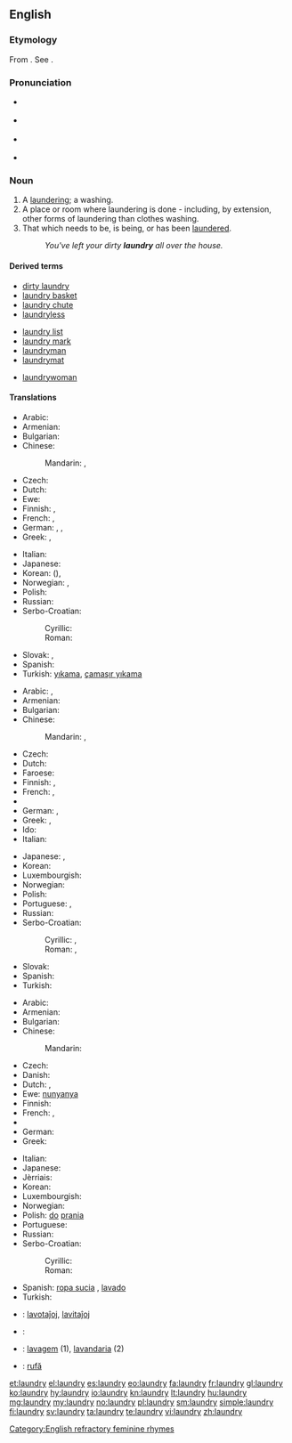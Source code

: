 ==English==
{{wikipedia}}

===Etymology===
From {{etyl|fro}} {{term|lavanderie|lang=fro}}. See {{term|launder}}.

===Pronunciation===
* {{a|UK}} {{IPA|/ˈlɔːn.dri/}}
* {{a|US}} {{IPA|/ˈlɔn.dri/}}
* {{a|cot-caught|northern cities vowel shift}} {{IPA|/ˈlɑn.dri/}}
* {{audio|en-us-laundry.ogg|Audio (US cot-caught merged)}}

===Noun===
{{en-noun|laundries}}

# A [[laundering]]; a washing.
# A place or room where laundering is done - including, by extension, other forms of laundering than clothes washing.
# That which needs to be, is being, or has been [[launder]]ed.
#: ''You've left your dirty '''laundry''' all over the house.''

====Derived terms====
{{rel-top3|Terms derived from ''laundry''}}
* [[dirty laundry]]
* [[laundry basket]]
* [[laundry chute]]
* [[laundryless]]
{{rel-mid3}}
* [[laundry list]]
* [[laundry mark]]
* [[laundryman]]
* [[laundrymat]]
{{rel-mid3}}
* [[laundrywoman]]
{{rel-bottom}}

====Translations====
{{trans-top|laundering; washing}}
* Arabic: {{t-|ar|غسيل|m|tr=ġasīl}}
* Armenian: {{t-|hy|լվացք|tr=lvac’k’}}
* Bulgarian: {{t-|bg|пране|n|tr=práne|sc=Cyrl}}
* Chinese:
*: Mandarin: {{t|cmn|洗衣|tr=xǐyī|sc=Hani}},  {{t-|cmn|洗濯|tr=xǐzhuó|sc=Hani}}
* Czech: {{t-|cs|praní|n}}
* Dutch: {{t+|nl|was|m}}
* Ewe: {{tø|ee|nunyanya}}
* Finnish: {{t-|fi|pyykkäys}}, {{t-|fi|pyykkääminen}}
* French: {{t+|fr|blanchisserie|f}},  {{t+|fr|blanchissage|m}}
* German: {{t+|de|Wäsche|f}},  {{t-|de|Wäscherei|f}},  {{t-|de|Waschen|n}}
* Greek: {{t+|el|πλύσιμο|n|sc=Grek}}, {{t+|el|μπουγάδα|f|sc=Grek}}
{{trans-mid}}
* Italian: {{t+|it|bucato|m}}
* Japanese: {{t+|ja|洗濯|tr=せんたく, sentaku}}
* Korean: {{t+|ko|세탁|tr=setak|sc=Kore}} ({{t+|ko|洗濯|sc=Kore}}), {{t+|ko|빨래|tr=ppallae|sc=Kore}}
* Norwegian: {{t-|no|klesvask|m}}, {{t+|no|vaskerom|n}}
* Polish: {{t+|pl|pranie|n}}
* Russian: {{t+|ru|стирка|f|tr=stírka}}
* Serbo-Croatian:
*: Cyrillic: {{t-|sh|прање|n}}
*: Roman: {{t-|sh|pranje|n}}
* Slovak: {{t+|sk|prádlo|n}}, {{t-|sk|pranie|n}}
* Spanish: {{t+|es|colada|f}}
* Turkish: [[yıkama]], [[çamaşır yıkama]]
{{trans-bottom}}

{{trans-top|place or room where laundering is done}}
* Arabic: {{t-|ar|مصبغة|f|tr=máṣbaġa}},  {{t-|ar|مغسلة|f|tr=máġsala}}
* Armenian: {{t-|hy|լվացքատուն|tr=lvac’k’atun}}
* Bulgarian: {{t-|bg|пералня|f|tr=perálnja|sc=Cyrl}}
* Chinese:
*: Mandarin: {{t|cmn|洗衣房|tr=xǐyīfáng|sc=Hani}},  {{t|cmn|洗衣店|tr=xǐyīdiàn|sc=Hani}}
* Czech: {{t+|cs|prádelna|f}}
* Dutch: {{t-|nl|wasserij|f}}
* Faroese: {{t-|fo|vaskarí|n}}
* Finnish: {{t+|fi|pesutupa}}, {{t+|fi|pesula}}
* French: {{t+|fr|laverie|f}},  {{t+|fr|buanderie|f}}
* {{trreq|Georgian}}
* German: {{t+|de|Waschküche|f}},  {{t-|de|Waschsalon|m}}
* Greek: {{t+|el|πλυσταριό|n|tr=plystarió|sc=Grek}}, {{t+|el|πλυντήριο|n|tr=plyntírio|sc=Grek}}
* Ido: {{t+|io|laverio}}
* Italian: {{t+|it|lavanderia|f}}
{{trans-mid}}
* Japanese: {{t-|ja|ランドリー|tr=randorī}},  {{t-|ja|洗濯屋|tr=せんたくや, sentakuya}}
* Korean: {{t-|ko|세탁실|tr=setaksil|sc=Kore}}
* Luxembourgish: {{t-|lb|Wäschkichen|f}}
* Norwegian: {{t+|no|vaskerom|n}}
* Polish: {{t+|pl|pralnia|f}}
* Portuguese: {{t+|pt|lavanderia}}, {{t-|pt|área de serviço}}
* Russian: {{t+|ru|прачечная|f|tr=práčečnaja}}
* Serbo-Croatian:
*: Cyrillic: {{t-|sh|праоница|f}}, {{t-|sh|перионица|f}}
*: Roman: {{t-|sh|praonica|f}}, {{t-|sh|perionica|f}}
* Slovak: {{t-|sk|práčovňa|f}}
* Spanish: {{t-|es|lavandería|f}}
* Turkish: {{t+|tr|çamaşırhane}}
{{trans-bottom}}

{{trans-top|that which needs to be laundered}}
* Arabic: {{t-|ar|مغسلة|m|tr=ġasīl}}
* Armenian: {{t-|hy|լվացք|tr=lvac’k’}}
* Bulgarian: {{t-|bg|пране|n|tr=práne|sc=Cyrl}}
* Chinese:
*: Mandarin: {{t|cmn|要洗的衣服|tr=yào xǐ de yīfu|sc=Hani}}
* Czech: {{t-|cs|prádlo|n}}
* Danish: {{t-|da|vasketøj|n}}
* Dutch: {{t+|nl|was|m}}, {{t-|nl|wasgoed|n}}
* Ewe: [[nunyanya]]
* Finnish: {{t+|fi|pyykki}}
* French: {{t+|fr|lessive|f}},  {{t+|fr|linge|f}}
* {{trreq|Georgian}}
* German: {{t+|de|Wäsche|f}}
* Greek: {{t+|el|άπλυτα|n|p|tr=áplyta|sc=Grek}}
{{trans-mid}}
* Italian: {{t+|it|bucato|m}}
* Japanese: {{t+|ja|洗濯物|tr=せんたくもの, sentakumono}}
* Jèrriais: {{tø|roa-jer|lînge|m}}
* Korean: {{t-|ko|세탁물|tr=setangmul|sc=Kore}}
* Luxembourgish: {{t-|lb|Wäsch}}
* Norwegian: {{t-|no|skittentøy|n}}
* Polish: {{t+|pl|rzecz|f|p|alt=rzeczy}} [[do]] [[pranie|prania]]
* Portuguese: {{t-|pt|roupa suja|f}}
* Russian: {{t+|ru|бельё|n|tr=belʹjó}}
* Serbo-Croatian:
*: Cyrillic: {{t-|sh|рубље|n}}
*: Roman: {{t-|sh|rublje|n}}
* Spanish: [[ropa sucia]] {{f}}, [[lavado]] {{m}}
* Turkish: {{t+|tr|çamaşır}}
{{trans-bottom}}

{{checktrans-top}}
* {{ttbc|eo}}: [[lavotaĵoj]], [[lavitaĵoj]]
* {{ttbc|ku}}: {{t|ku|balav}} {{f}}
{{trans-mid}}
* {{ttbc|pt}}: [[lavagem]] (1), [[lavandaria]] {{f}} (2)
* {{ttbc|ro}}: [[rufă]] {{f}}
{{trans-bottom}}

[[Category:English refractory feminine rhymes]]

[[et:laundry]]
[[el:laundry]]
[[es:laundry]]
[[eo:laundry]]
[[fa:laundry]]
[[fr:laundry]]
[[gl:laundry]]
[[ko:laundry]]
[[hy:laundry]]
[[io:laundry]]
[[kn:laundry]]
[[lt:laundry]]
[[hu:laundry]]
[[mg:laundry]]
[[my:laundry]]
[[no:laundry]]
[[pl:laundry]]
[[sm:laundry]]
[[simple:laundry]]
[[fi:laundry]]
[[sv:laundry]]
[[ta:laundry]]
[[te:laundry]]
[[vi:laundry]]
[[zh:laundry]]